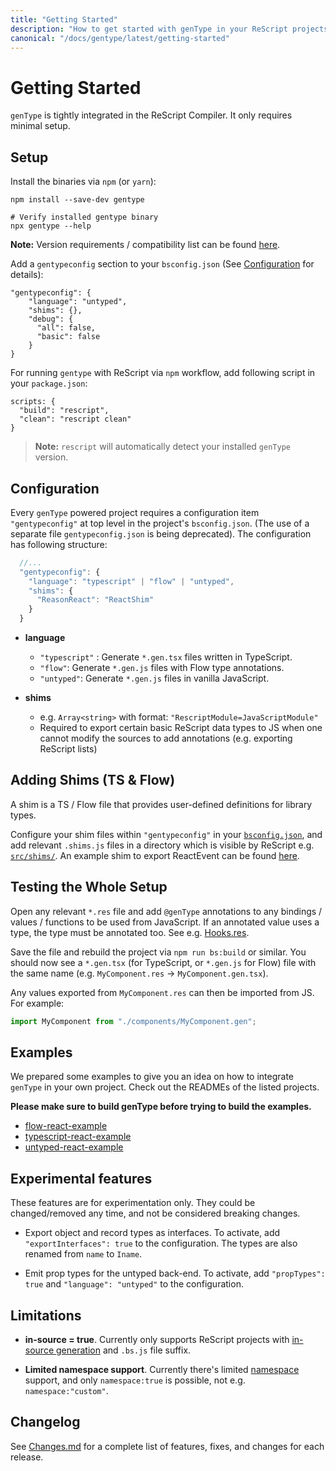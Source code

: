 ```yaml
---
title: "Getting Started"
description: "How to get started with genType in your ReScript projects"
canonical: "/docs/gentype/latest/getting-started"
---
```


# Getting Started

<!-- @cristianoc: start here -->

`genType` is tightly integrated in the ReScript Compiler. It only requires minimal setup.

## Setup


Install the binaries via `npm` (or `yarn`):

```
npm install --save-dev gentype

# Verify installed gentype binary
npx gentype --help
```

**Note:** Version requirements / compatibility list can be found [here](https://github.com/rescript-association/genType#requirements).

Add a `gentypeconfig` section to your `bsconfig.json` (See [Configuration](#configuration) for details):

```
"gentypeconfig": {
    "language": "untyped",
    "shims": {},
    "debug": {
      "all": false,
      "basic": false
    }
}
```

For running `gentype` with ReScript via `npm` workflow, add following script in your `package.json`:

```
scripts: {
  "build": "rescript",
  "clean": "rescript clean"
}
```

> **Note:** `rescript` will automatically detect your installed `genType` version.

## Configuration

Every `genType` powered project requires a configuration item `"gentypeconfig"`
at top level in the project's `bsconfig.json`. (The use of a separate file
`gentypeconfig.json` is being deprecated). The configuration has following
structure:

```js
  //...
  "gentypeconfig": {
    "language": "typescript" | "flow" | "untyped",
    "shims": {
      "ReasonReact": "ReactShim"
    }
  }
```

- **language**

  - `"typescript"` : Generate `*.gen.tsx` files written in TypeScript.
  - `"flow"`: Generate `*.gen.js` files with Flow type annotations.
  - `"untyped"`: Generate `*.gen.js` files in vanilla JavaScript.

- **shims**
  - e.g. `Array<string>` with format: `"RescriptModule=JavaScriptModule"`
  - Required to export certain basic ReScript data types to JS when one cannot modify the sources to add annotations (e.g. exporting ReScript lists)

## Adding Shims (TS & Flow)

A shim is a TS / Flow file that provides user-defined definitions for library types.

Configure your shim files within `"gentypeconfig"` in your [`bsconfig.json`](https://github.com/reason-association/genType/blob/master/examples/typescript-react-example/bsconfig.json), and add relevant `.shims.js` files in a directory which is visible by ReScript e.g.  [`src/shims/`](https://github.com/reason-association/genType/blob/master/examples/typescript-react-example/src/shims). An example shim to export ReactEvent can be found [here](https://github.com/reason-association/genType/blob/master/examples/typescript-react-example/src/shims/ReactEvent.shim.ts).

## Testing the Whole Setup

Open any relevant `*.res` file and add `@genType` annotations to any bindings / values / functions to be used from JavaScript. If an annotated value uses a type, the type must be annotated too. See e.g.  [Hooks.res](https://github.com/reason-association/genType/blob/master/examples/typescript-react-example/src/Hooks.res).

Save the file and rebuild the project via `npm run bs:build` or similar. You should now see a `*.gen.tsx` (for TypeScript, or `*.gen.js` for Flow) file with the same name (e.g. `MyComponent.res` -> `MyComponent.gen.tsx`).

Any values exported from `MyComponent.res` can then be imported from JS. For example:

```js
import MyComponent from "./components/MyComponent.gen";
```

## Examples

We prepared some examples to give you an idea on how to integrate `genType` in your own project. Check out the READMEs of the listed projects.

**Please make sure to build genType before trying to build the examples.**

- [flow-react-example](https://github.com/reason-association/genType/tree/master/examples/flow-react-example)
- [typescript-react-example](https://github.com/reason-association/genType/tree/master/examples/typescript-react-example)
- [untyped-react-example](https://github.com/reason-association/genType/tree/master/examples/untyped-react-example)

## Experimental features

These features are for experimentation only. They could be changed/removed any time, and not be considered breaking changes.

- Export object and record types as interfaces. To activate, add `"exportInterfaces": true` to the configuration. The types are also renamed from `name` to `Iname`.

- Emit prop types for the untyped back-end. To activate, add `"propTypes": true` and `"language": "untyped"` to the configuration.

## Limitations

- **in-source = true**. Currently only supports ReScript projects with [in-source generation](/docs/manual/latest/build-configuration#package-specs) and `.bs.js` file suffix.

- **Limited namespace support**. Currently there's limited [namespace](/docs/manual/latest/build-configuration#name-namespace) support, and only `namespace:true` is possible, not e.g. `namespace:"custom"`.

## Changelog

See [Changes.md](https://github.com/reason-association/genType/blob/master/Changes.md) for a complete list of features, fixes, and changes for each release.
